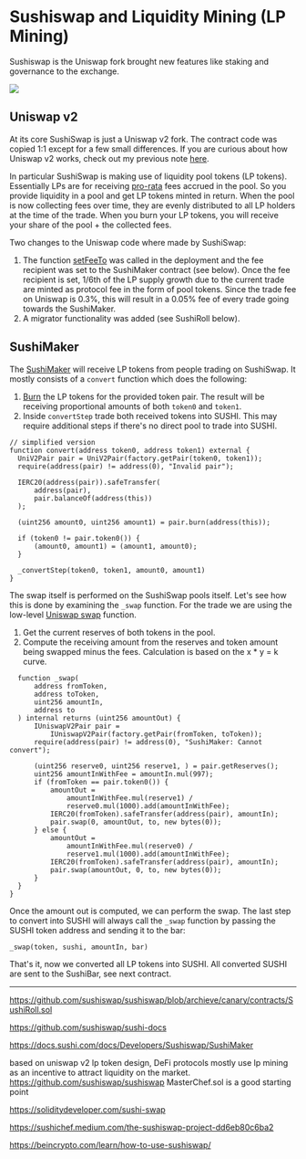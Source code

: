 # Sushiswap and Liquidity Mining (LP Mining)

Sushiswap is the Uniswap fork brought new features like staking and governance to the exchange.

![](https://miro.medium.com/max/1400/1*-Q1jqx2A4mWAd4Z8rGCNgQ.png)

## Uniswap v2

At its core SushiSwap is just a Uniswap v2 fork. The contract code was copied 1:1 except for a few small differences. If you are curious about how Uniswap v2 works, check out my previous note [here](https://docs.page/ymart1n/study-notes/UniSwap_AMM_Study).

In particular SushiSwap is making use of liquidity pool tokens (LP tokens). Essentially LPs are for receiving [pro-rata](https://www.investopedia.com/terms/p/pro-rata.asp) fees accrued in the pool. So you provide liquidity in a pool and get LP tokens minted in return. When the pool is now collecting fees over time, they are evenly distributed to all LP holders at the time of the trade. When you burn your LP tokens, you will receive your share of the pool + the collected fees.

Two changes to the Uniswap code where made by SushiSwap:

1. The function [setFeeTo](https://github.com/sushiswap/sushiswap/blob/64b758156da6f9bde1d8619f142946b005c1ba4a/contracts/uniswapv2/UniswapV2Factory.sol#L47-L50) was called in the deployment and the fee recipient was set to the SushiMaker contract (see below). Once the fee recipient is set, 1/6th of the LP supply growth due to the current trade are minted as protocol fee in the form of pool tokens. Since the trade fee on Uniswap is 0.3%, this will result in a 0.05% fee of every trade going towards the SushiMaker.
2. A migrator functionality was added (see SushiRoll below).

## SushiMaker

The [SushiMaker](https://github.com/sushiswap/sushiswap/blob/archieve/canary/contracts/SushiMaker.sol) will receive LP tokens from people trading on SushiSwap. It mostly consists of a `convert` function which does the following:

1. [Burn](https://github.com/Uniswap/uniswap-v2-core/blob/4dd59067c76dea4a0e8e4bfdda41877a6b16dedc/contracts/UniswapV2Pair.sol#L134) the LP tokens for the provided token pair. The result will be receiving proportional amounts of both `token0` and `token1`.
2. Inside `convertStep` trade both received tokens into SUSHI. This may require additional steps if there's no direct pool to trade into SUSHI.

```solidity SushiMaker.sol
// simplified version
function convert(address token0, address token1) external {
  UniV2Pair pair = UniV2Pair(factory.getPair(token0, token1));
  require(address(pair) != address(0), "Invalid pair");

  IERC20(address(pair)).safeTransfer(
      address(pair),
      pair.balanceOf(address(this))
  );

  (uint256 amount0, uint256 amount1) = pair.burn(address(this));

  if (token0 != pair.token0()) {
      (amount0, amount1) = (amount1, amount0);
  }

  _convertStep(token0, token1, amount0, amount1)
}
```

The swap itself is performed on the SushiSwap pools itself. Let's see how this is done by examining the `_swap` function. For the trade we are using the low-level [Uniswap swap](https://github.com/Uniswap/v2-core/blob/4dd59067c76dea4a0e8e4bfdda41877a6b16dedc/contracts/UniswapV2Pair.sol#L159) function.

1. Get the current reserves of both tokens in the pool.
2. Compute the receiving amount from the reserves and token amount being swapped minus the fees. Calculation is based on the x \* y = k curve.

```solidity SushiMaker.sol
  function _swap(
      address fromToken,
      address toToken,
      uint256 amountIn,
      address to
  ) internal returns (uint256 amountOut) {
      IUniswapV2Pair pair =
          IUniswapV2Pair(factory.getPair(fromToken, toToken));
      require(address(pair) != address(0), "SushiMaker: Cannot convert");

      (uint256 reserve0, uint256 reserve1, ) = pair.getReserves();
      uint256 amountInWithFee = amountIn.mul(997);
      if (fromToken == pair.token0()) {
          amountOut =
              amountInWithFee.mul(reserve1) /
              reserve0.mul(1000).add(amountInWithFee);
          IERC20(fromToken).safeTransfer(address(pair), amountIn);
          pair.swap(0, amountOut, to, new bytes(0));
      } else {
          amountOut =
              amountInWithFee.mul(reserve0) /
              reserve1.mul(1000).add(amountInWithFee);
          IERC20(fromToken).safeTransfer(address(pair), amountIn);
          pair.swap(amountOut, 0, to, new bytes(0));
      }
  }
}
```

Once the amount out is computed, we can perform the swap. The last step to convert into SUSHI will always call the `_swap` function by passing the SUSHI token address and sending it to the bar:

```solidity
_swap(token, sushi, amountIn, bar)
```

That's it, now we converted all LP tokens into SUSHI. All converted SUSHI are sent to the SushiBar, see next contract.

---

https://github.com/sushiswap/sushiswap/blob/archieve/canary/contracts/SushiRoll.sol

https://github.com/sushiswap/sushi-docs

https://docs.sushi.com/docs/Developers/Sushiswap/SushiMaker

based on uniswap v2 lp token design, DeFi protocols mostly use lp mining as an incentive to attract liquidity on the market. https://github.com/sushiswap/sushiswap MasterChef.sol is a good starting point

https://soliditydeveloper.com/sushi-swap

https://sushichef.medium.com/the-sushiswap-project-dd6eb80c6ba2

https://beincrypto.com/learn/how-to-use-sushiswap/
